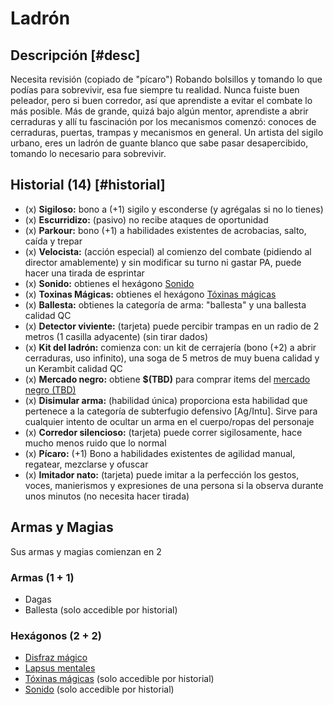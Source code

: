 
# Ladrón

<Bleed>
  <Screenshot src={thiefPic} alt="placeholder" full />
</Bleed>

## Descripción [#desc]

<Callout type="warning" emoji="🔎">
  Necesita revisión (copiado de "pícaro")
</Callout>
Robando bolsillos y tomando lo que podías para sobrevivir, esa fue siempre tu realidad. 
Nunca fuiste buen peleador, pero si buen corredor, así que aprendiste a evitar el 
combate lo más posible. Más de grande, quizá bajo algún mentor, aprendiste a abrir 
cerraduras y allí tu fascinación por los mecanismos comenzó: conoces de cerraduras,
puertas, trampas y mecanismos en general. Un artista del sigilo urbano, eres un ladrón 
de guante blanco que sabe pasar desapercibido, tomando lo necesario para sobrevivir.

## Historial (14) [#historial]

- (x) **Sigiloso:** bono a (+1) sigilo y esconderse (y agrégalas si no lo tienes)
- (x) **Escurridizo:** (pasivo) no recibe ataques de oportunidad
- (x) **Parkour:** bono (+1) a habilidades existentes de acrobacias, salto, caída y trepar
- (x) **Velocista:** (acción especial) al comienzo del combate (pidiendo al director amablemente) y sin modificar su turno ni gastar PA, puede hacer una tirada de esprintar
- (x) **Sonido:** obtienes el hexágono [Sonido](/docs/list-hexagons/e02L1)
- (x) **Toxinas Mágicas:** obtienes el hexágono [Tóxinas mágicas](/docs/list-hexagons/e15L1)
- (x) **Ballesta:** obtienes la categoría de arma: "ballesta" y una ballesta calidad QC
- (x) **Detector viviente:** (tarjeta) puede percibir trampas en un radio de 2 metros (1 casilla adyacente) (sin tirar dados)
- (x) **Kit del ladrón:** comienza con: un kit de cerrajería (bono (+2) a abrir cerraduras, uso infinito), una soga de 5 metros de muy buena calidad y un Kerambit calidad QC
- (x) **Mercado negro:** obtiene **$(TBD)** para comprar items del [mercado negro (TBD)](/docs/character-creation/creation-tables/TC5#black-market)
- (x) **Disimular arma:** (habilidad única) proporciona esta habilidad que pertenece a la categoría de subterfugio defensivo [Ag/Intu]. Sirve para cualquier intento de ocultar un arma en el cuerpo/ropas del personaje
- (x) **Corredor silencioso:** (tarjeta) puede correr sigilosamente, hace mucho menos ruido que lo normal
- (x) **Pícaro:** (+1) Bono a habilidades existentes de agilidad manual, regatear, mezclarse y ofuscar
- (x) **Imitador nato:** (tarjeta) puede imitar a la perfección los gestos, voces, manierismos y expresiones de una persona si la observa durante unos minutos (no necesita hacer tirada)

## Armas y Magias
Sus armas y magias comienzan en 2

### Armas (1 + 1)

- Dagas
- Ballesta (solo accedible por historial) 

### Hexágonos (2 + 2)

- [Disfraz mágico](/docs/list-hexagons/e16)
- [Lapsus mentales](/docs/list-hexagons/e06L1)
- [Tóxinas mágicas](/docs/list-hexagons/e15L1) (solo accedible por historial) 
- [Sonido](/docs/list-hexagons/e02L1) (solo accedible por historial) 
